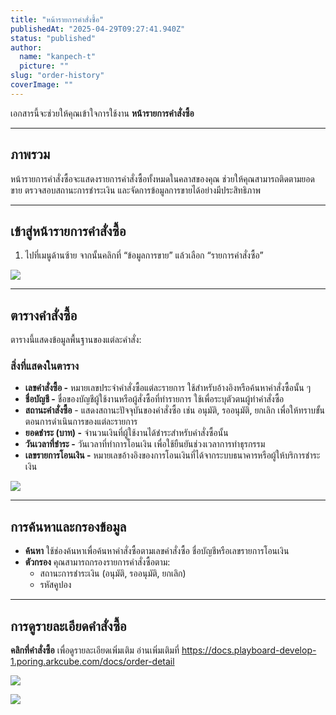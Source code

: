 ```yaml
---
title: "หน้ารายการคำสั่งซื้อ"
publishedAt: "2025-04-29T09:27:41.940Z"
status: "published"
author:
  name: "kanpech-t"
  picture: ""
slug: "order-history"
coverImage: ""
---
```


เอกสารนี้จะช่วยให้คุณเข้าใจการใช้งาน **หน้ารายการคำสั่งซื้อ**

---

## ภาพรวม

หน้ารายการคำสั่งซื้อจะแสดงรายการคำสั่งซื้อทั้งหมดในคลาสของคุณ ช่วยให้คุณสามารถติดตามยอดขาย ตรวจสอบสถานะการชำระเงิน และจัดการข้อมูลการขายได้อย่างมีประสิทธิภาพ

---

## **เข้าสู่**หน้ารายการคำสั่งซื้อ

1. ไปที่เมนูด้านซ้าย จากนั้นคลิกที่ “ข้อมูลการขาย” แล้วเลือก “รายการคำสั่งซื้อ”

![](https://document-assets.st-th-1.byteark.com/order-history%2Forder-history-menu%281%29.png)

---

## ตารางคำสั่งซื้อ

ตารางนี้แสดงข้อมูลพื้นฐานของแต่ละคำสั่ง:

### สิ่งที่แสดงในตาราง

- **เลขคำสั่งซื้อ -** หมายเลขประจำคำสั่งซื้อแต่ละรายการ ใช้สำหรับอ้างอิงหรือค้นหาคำสั่งซื้อนั้น ๆ
- **ชื่อบัญชี -** ชื่อของบัญชีผู้ใช้งานหรือผู้สั่งซื้อที่ทำรายการ ใช้เพื่อระบุตัวตนผู้ทำคำสั่งซื้อ
- **สถานะคำสั่งซื้อ** - แสดงสถานะปัจจุบันของคำสั่งซื้อ เช่น อนุมัติ, รออนุมัติ, ยกเลิก เพื่อให้ทราบขั้นตอนการดำเนินการของแต่ละรายการ
- **ยอดชำระ (บาท) -** จำนวนเงินที่ผู้ใช้งานได้ชำระสำหรับคำสั่งซื้อนั้น
- **วันเวลาที่ชำระ -** วันเวลาที่ทำการโอนเงิน เพื่อใช้ยืนยันช่วงเวลาการทำธุรกรรม
- **เลขรายการโอนเงิน -** หมายเลขอ้างอิงของการโอนเงินที่ได้จากระบบธนาคารหรือผู้ให้บริการชำระเงิน

![](https://document-assets.st-th-1.byteark.com/order-history%2Forder-history-page%281%29.png)

---

## การค้นหาและกรองข้อมูล

- **ค้นหา** ใช้ช่องค้นหาเพื่อค้นหาคำสั่งซื้อตามเลขคำสั่งซื้อ ชื่อบัญชีหรือเลขรายการโอนเงิน
- **ตัวกรอง** คุณสามารถกรองรายการคำสั่งซื้อตาม:
  - สถานะการชำระเงิน (อนุมัติ, รออนุมัติ, ยกเลิก)
  - รหัสคูปอง

---

## การดูรายละเอียดคำสั่งซื้อ

**คลิกที่คำสั่งซื้อ** เพื่อดูรายละเอียดเพิ่มเติม อ่านเพิ่มเติมที่ <https://docs.playboard-develop-1.poring.arkcube.com/docs/order-detail>

![](https://document-assets.st-th-1.byteark.com/order-history%2Forder-detail-button.png)

![](https://document-assets.st-th-1.byteark.com/order-history%2Forder-detail-page.png)